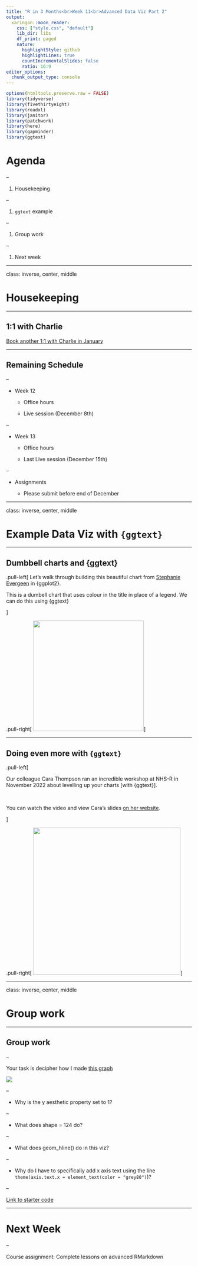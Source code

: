 ```yaml
---
title: "R in 3 Months<br>Week 11<br>Advanced Data Viz Part 2"
output:
  xaringan::moon_reader:
    css: ["style.css", "default"]
    lib_dir: libs
    df_print: paged
    nature:
      highlightStyle: github
      highlightLines: true
      countIncrementalSlides: false
      ratio: 16:9
editor_options: 
  chunk_output_type: console
---
```


```r
options(htmltools.preserve.raw = FALSE)
library(tidyverse)
library(fivethirtyeight)
library(readxl)
library(janitor)
library(patchwork)
library(here)
library(gapminder)
library(ggtext)
```


# Agenda

--

1. Housekeeping

--

1. `ggtext` example

--

1. Group work

--

1. Next week

---

class: inverse, center, middle

# Housekeeping


---

## 1:1 with Charlie

[Book another 1:1 with Charlie in January](https://savvycal.com/charliejhadley-r-for-the-rest-of-us/2nd-1to1-jan-2023)


---

## Remaining Schedule

--

- Week 12

  - Office hours
  
  - Live session (December 8th)
  
--
  
- Week 13

  - Office hours
  
  - Last Live session (December 15th)

--

- Assignments

  - Please submit before end of December

---

class: inverse, center, middle

# Example Data Viz with `{ggtext}`

---

## Dumbbell charts and {ggtext}

.pull-left[
Let's walk through building this beautiful chart from [Stephanie Evergeen](https://stephanieevergreen.com/easy-dot-plots-in-excel/) in {ggplot2}.

This is a dumbell chart that uses colour in the title in place of a legend. We can do this using {ggtext}

]

.pull-right[
<img src='images/dotplot5.webp' height='300px'/>
]

---

## Doing even more with `{ggtext}`

.pull-left[

Our colleague Cara Thompson ran an incredible workshop at NHS-R in November 2022 about levelling up your charts [with {ggtext}].

<br>

You can watch the video and view Cara's slides [on her website](https://www.cararthompson.com/talks/nhsr2022-level-up).

]

.pull-right[
<img src='images/penguin-bakeoff.png' height='400px'/>
]



---

class: inverse, center, middle

# Group work

---

## Group work

--

Your task is decipher how I made [this graph](https://share.rfor.us/v1ub7qWe)

![](https://p218.p3.n0.cdn.getcloudapp.com/items/v1ub7qWe/1633a0d2-bde3-405a-8a91-cebf912a1809.jpg?source=viewer&v=362ab84fc710116e10f7aa692d1ed927)

--

- Why is the y aesthetic property set to 1?

--

- What does shape = 124 do?

--

- What does geom_hline() do in this viz?

--

- Why do I have to specifically add x axis text using the line `theme(axis.text.x = element_text(color = "grey80")`)?

--

[Link to starter code](https://gist.githubusercontent.com/dgkeyes/8e6ae05003dac8fc6a928a9d1230f955/raw/d23ea91d8a7f2d5f1c10ce410a39ca057daba268/data-viz-exercise.R)


---

# Next Week

--

Course assignment: Complete lessons on advanced RMarkdown


